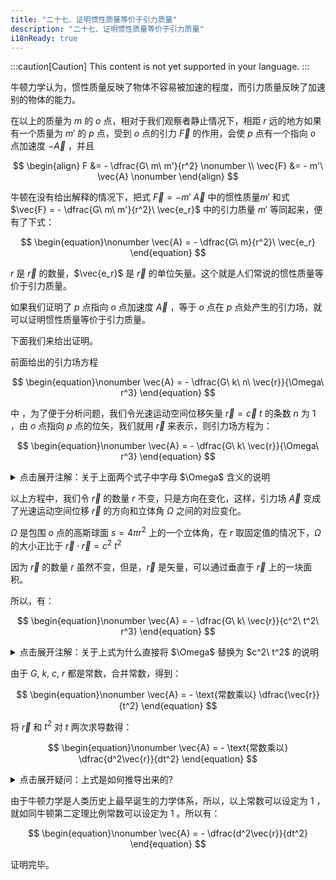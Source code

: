 ```yaml
---
title: "二十七、证明惯性质量等价于引力质量"
description: "二十七、证明惯性质量等价于引力质量"
i18nReady: true
---
```


:::caution[Caution]
This content is not yet supported in your language.
:::



牛顿力学认为，惯性质量反映了物体不容易被加速的程度，而引力质量反映了加速别的物体的能力。

在以上的质量为 $m$ 的 $o$ 点，相对于我们观察者静止情况下，相距 $r$ 远的地方如果有一个质量为 $m'$ 的 $p$ 点，受到 $o$ 点的引力 $\vec{F}$ 的作用，会使 $p$ 点有一个指向 $o$ 点加速度 $-\vec{A}$ ，并且

$$
\begin{align}
F &= - \dfrac{G\ m\ m'}{r^2} \nonumber \\
\vec{F} &= - m'\ \vec{A} \nonumber
\end{align}
$$

牛顿在没有给出解释的情况下，把式 $\vec{F} = -m'\ \vec{A}$ 中的惯性质量$m'$ 和式 $\vec{F} = - \dfrac{G\ m\ m'}{r^2}\ \vec{e_r}$ 中的引力质量 $m'$ 等同起来，便有了下式：

$$
\begin{equation}\nonumber
\vec{A} = - \dfrac{G\ m}{r^2}\ \vec{e_r}
\end{equation}
$$

$r$ 是 $\vec{r}$ 的数量，$\vec{e_r}$ 是 $\vec{r}$ 的单位矢量。这个就是人们常说的惯性质量等价于引力质量。

如果我们证明了 $p$ 点指向 $o$ 点加速度 $\vec{A}$ ，等于 $o$ 点在 $p$ 点处产生的引力场，就可以证明惯性质量等价于引力质量。

下面我们来给出证明。

前面给出的引力场方程

$$
\begin{equation}\nonumber
\vec{A} = - \dfrac{G\ k\ n\ \vec{r}}{\Omega\ r^3}
\end{equation}
$$

中 ，为了便于分析问题，我们令光速运动空间位移矢量 $\vec{r} = \vec{c}\ t$ 的条数 $n$ 为 $1$ ，由 $o$ 点指向 $p$ 点的位矢，我们就用 $\vec{r}$ 来表示，则引力场方程为：

$$
\begin{equation}\nonumber
\vec{A} = - \dfrac{G\ k\ \vec{r}}{\Omega\ r^3}
\end{equation}
$$

<details>
  <summary class="custom-summary">点击展开注解：关于上面两个式子中字母 $\Omega$ 含义的说明</summary>
  <Aside title="注解">
    上面第一个式子 $\vec{A} = - \dfrac{G\ k\ n\ \vec{r}}{\Omega\ r^3}$ 和 第二个式子 $\vec{A} = - \dfrac{G\ k\ \vec{r}}{\Omega\ r^3}$ 中的 $\Omega$ 含义是不同的。前者表示 $n$ 条空间位移矢量对应的立体角，后者表示单位空间位移矢量对应的立体角。原文中有时会出现 “同一个字母在不同公式中表示不同含义” 这种不严谨的情况，明白其想表达的意思即可。

    <div style="text-align: right;">
        _由 **<a href="mailto:bzsgbq@163.com" target="_blank" rel="noopener noreferrer">RainDream</a>** 添加_
    </div>
  </Aside>
</details>

以上方程中，我们令 $\vec{r}$ 的数量 $r$ 不变，只是方向在变化，这样，引力场 $\vec{A}$ 变成了光速运动空间位移 $\vec{r}$ 的方向和立体角 $\Omega$ 之间的对应变化。

$\Omega$ 是包围 $o$ 点的高斯球面 $s = 4 \pi r^2$ 上的一个立体角，在 $r$ 取固定值的情况下，$\Omega$ 的大小正比于 $\vec{r} \cdot \vec{r} = c^2\ t^2$ 

因为 $\vec{r}$ 的数量 $r$ 虽然不变，但是，$\vec{r}$ 是矢量，可以通过垂直于 $\vec{r}$ 上的一块面积。

所以，有：

$$
\begin{equation}\nonumber
\vec{A} = - \dfrac{G\ k\ \vec{r}}{c^2\ t^2\ r^3}
\end{equation}
$$

<details>
  <summary class="custom-summary">点击展开注解：关于上式为什么直接将 $\Omega$ 替换为 $c^2\ t^2$ 的说明</summary>
  <Aside title="注解">
    根据上面所说的「 $\Omega$ 的大小正比于 $\vec{r} \cdot \vec{r} = c^2\ t^2$ 」，应有 $\Omega = k'\ c^2\ t^2$ , 所以严格来说, 上式应该写为 $\vec{A} = - \dfrac{G\ k\ \vec{r}}{k'\ c^2\ t^2\ r^3}$ , 但是原文中的上式直接将常数 $k'$ 省略了. 这没有关系, 因为后面会将所有常数合并到一起. 原文中类似的不严谨的情况有很多，明白其想表达的意思即可。

    <div style="text-align: right;">
        _由 **<a href="mailto:bzsgbq@163.com" target="_blank" rel="noopener noreferrer">RainDream</a>** 添加_
    </div>
  </Aside>
</details>

由于 $G,\ k,\ c,\ r$ 都是常数，合并常数，得到：

$$
\begin{equation}\nonumber
\vec{A} = - \text{常数乘以} \dfrac{\vec{r}}{t^2}
\end{equation}
$$

将 $\vec{r}$ 和 $t^2$ 对 $t$ 两次求导数得：

$$
\begin{equation}\nonumber
\vec{A} = - \text{常数乘以} \dfrac{d^2\vec{r}}{dt^2}
\end{equation}
$$

<details>
  <summary class="custom-summary">点击展开疑问：上式是如何推导出来的?</summary>
  <Aside type="caution" title="疑问">
    上式相当于是在说, 对一个分式的分子和分母分别求二阶导, 结果仍等于原分式. 即 $\dfrac{x}{y} = \dfrac{x''}{y''}$. 

    然而在一般情况下, 上式并不成立. 加什么条件才能使上式成立呢? 欢迎读者在评论区留言讨论.

    <div style="text-align: right;">
      _由 **<a href="mailto:bzsgbq@163.com" target="_blank" rel="noopener noreferrer">RainDream</a>** 添加_
    </div>
  </Aside>
</details>

由于牛顿力学是人类历史上最早诞生的力学体系，所以，以上常数可以设定为 $1$ ，就如同牛顿第二定理比例常数可以设定为 $1$ 。所以有：

$$
\begin{equation}\nonumber
\vec{A} = - \dfrac{d^2\vec{r}}{dt^2}
\end{equation}
$$

证明完毕。

